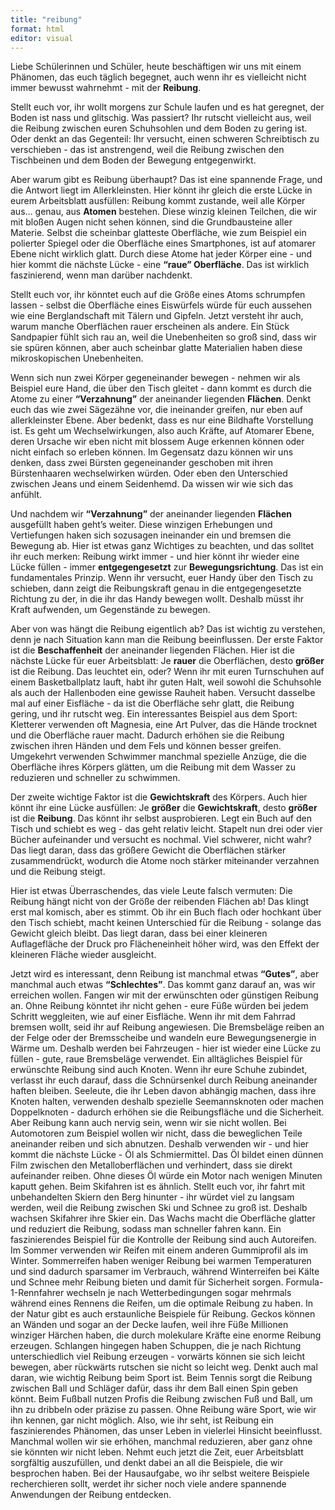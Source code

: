 ```yaml
---
title: "reibung"
format: html
editor: visual
---
```


Liebe Schülerinnen und Schüler, heute beschäftigen wir uns mit einem Phänomen, das euch täglich begegnet, auch wenn ihr es vielleicht nicht immer bewusst wahrnehmt - mit der **Reibung**.

Stellt euch vor, ihr wollt morgens zur Schule laufen und es hat geregnet, der Boden ist nass und glitschig. Was passiert? Ihr rutscht vielleicht aus, weil die Reibung zwischen euren Schuhsohlen und dem Boden zu gering ist. Oder denkt an das Gegenteil: Ihr versucht, einen schweren Schreibtisch zu verschieben - das ist anstrengend, weil die Reibung zwischen den Tischbeinen und dem Boden der Bewegung entgegenwirkt.

Aber warum gibt es Reibung überhaupt? Das ist eine spannende Frage, und die Antwort liegt im Allerkleinsten. Hier könnt ihr gleich die erste Lücke in eurem Arbeitsblatt ausfüllen: Reibung kommt zustande, weil alle Körper aus... genau, aus **Atomen** bestehen. Diese winzig kleinen Teilchen, die wir mit bloßen Augen nicht sehen können, sind die Grundbausteine aller Materie. Selbst die scheinbar glatteste Oberfläche, wie zum Beispiel ein polierter Spiegel oder die Oberfläche eines Smartphones, ist auf atomarer Ebene nicht wirklich glatt. Durch diese Atome hat jeder Körper eine - und hier kommt die nächste Lücke - eine **"raue" Oberfläche**. Das ist wirklich faszinierend, wenn man darüber nachdenkt.

Stellt euch vor, ihr könntet euch auf die Größe eines Atoms schrumpfen lassen - selbst die Oberfläche eines Eiswürfels würde für euch aussehen wie eine Berglandschaft mit Tälern und Gipfeln. Jetzt versteht ihr auch, warum manche Oberflächen rauer erscheinen als andere. Ein Stück Sandpapier fühlt sich rau an, weil die Unebenheiten so groß sind, dass wir sie spüren können, aber auch scheinbar glatte Materialien haben diese mikroskopischen Unebenheiten.

Wenn sich nun zwei Körper gegeneinander bewegen - nehmen wir als Beispiel eure Hand, die über den Tisch gleitet - dann kommt es durch die Atome zu einer **"Verzahnung"** der aneinander liegenden **Flächen**. Denkt euch das wie zwei Sägezähne vor, die ineinander greifen, nur eben auf allerkleinster Ebene. Aber bedenkt, dass es nur eine Bildhafte Vorstellung ist. Es geht um Wechselwirkungen, also auch Kräfte, auf Atomarer Ebene, deren Ursache wir eben nicht mit blossem Auge erkennen können oder nicht einfach so erleben können. Im Gegensatz dazu können wir uns denken, dass zwei Bürsten gegeneinander geschoben mit ihren Bürstenhaaren wechselwirken würden. Oder eben den Unterschied zwischen Jeans und einem Seidenhemd. Da wissen wir wie sich das anfühlt.

Und nachdem wir **"Verzahnung"** der aneinander liegenden **Flächen** ausgefüllt haben geht's weiter. Diese winzigen Erhebungen und Vertiefungen haken sich sozusagen ineinander ein und bremsen die Bewegung ab. Hier ist etwas ganz Wichtiges zu beachten, und das solltet ihr euch merken: Reibung wirkt immer - und hier könnt ihr wieder eine Lücke füllen - immer **entgegengesetzt** zur **Bewegungsrichtung**. Das ist ein fundamentales Prinzip. Wenn ihr versucht, euer Handy über den Tisch zu schieben, dann zeigt die Reibungskraft genau in die entgegengesetzte Richtung zu der, in die ihr das Handy bewegen wollt. Deshalb müsst ihr Kraft aufwenden, um Gegenstände zu bewegen.

Aber von was hängt die Reibung eigentlich ab? Das ist wichtig zu verstehen, denn je nach Situation kann man die Reibung beeinflussen. Der erste Faktor ist die **Beschaffenheit** der aneinander liegenden Flächen. Hier ist die nächste Lücke für euer Arbeitsblatt: Je **rauer** die Oberflächen, desto **größer** ist die Reibung. Das leuchtet ein, oder? Wenn ihr mit euren Turnschuhen auf einem Basketballplatz lauft, habt ihr guten Halt, weil sowohl die Schuhsohle als auch der Hallenboden eine gewisse Rauheit haben. Versucht dasselbe mal auf einer Eisfläche - da ist die Oberfläche sehr glatt, die Reibung gering, und ihr rutscht weg. Ein interessantes Beispiel aus dem Sport: Kletterer verwenden oft Magnesia, eine Art Pulver, das die Hände trocknet und die Oberfläche rauer macht. Dadurch erhöhen sie die Reibung zwischen ihren Händen und dem Fels und können besser greifen. Umgekehrt verwenden Schwimmer manchmal spezielle Anzüge, die die Oberfläche ihres Körpers glätten, um die Reibung mit dem Wasser zu reduzieren und schneller zu schwimmen.

Der zweite wichtige Faktor ist die **Gewichtskraft** des Körpers. Auch hier könnt ihr eine Lücke ausfüllen: Je **größer** die **Gewichtskraft**, desto **größer** ist die **Reibung**. Das könnt ihr selbst ausprobieren. Legt ein Buch auf den Tisch und schiebt es weg - das geht relativ leicht. Stapelt nun drei oder vier Bücher aufeinander und versucht es nochmal. Viel schwerer, nicht wahr? Das liegt daran, dass das größere Gewicht die Oberflächen stärker zusammendrückt, wodurch die Atome noch stärker miteinander verzahnen und die Reibung steigt.

Hier ist etwas Überraschendes, das viele Leute falsch vermuten: Die Reibung hängt nicht von der Größe der reibenden Flächen ab! Das klingt erst mal komisch, aber es stimmt. Ob ihr ein Buch flach oder hochkant über den Tisch schiebt, macht keinen Unterschied für die Reibung - solange das Gewicht gleich bleibt. Das liegt daran, dass bei einer kleineren Auflagefläche der Druck pro Flächeneinheit höher wird, was den Effekt der kleineren Fläche wieder ausgleicht.

Jetzt wird es interessant, denn Reibung ist manchmal etwas **"Gutes"**, aber manchmal auch etwas **"Schlechtes"**. Das kommt ganz darauf an, was wir erreichen wollen. Fangen wir mit der erwünschten oder günstigen Reibung an. Ohne Reibung könntet ihr nicht gehen - eure Füße würden bei jedem Schritt weggleiten, wie auf einer Eisfläche. Wenn ihr mit dem Fahrrad bremsen wollt, seid ihr auf Reibung angewiesen. Die Bremsbeläge reiben an der Felge oder der Bremsscheibe und wandeln eure Bewegungsenergie in Wärme um. Deshalb werden bei Fahrzeugen - hier ist wieder eine Lücke zu füllen - gute, raue Bremsbeläge verwendet. Ein alltägliches Beispiel für erwünschte Reibung sind auch Knoten. Wenn ihr eure Schuhe zubindet, verlasst ihr euch darauf, dass die Schnürsenkel durch Reibung aneinander haften bleiben. Seeleute, die ihr Leben davon abhängig machen, dass ihre Knoten halten, verwenden deshalb spezielle Seemannsknoten oder machen Doppelknoten - dadurch erhöhen sie die Reibungsfläche und die Sicherheit. Aber Reibung kann auch nervig sein, wenn wir sie nicht wollen. Bei Automotoren zum Beispiel wollen wir nicht, dass die beweglichen Teile aneinander reiben und sich abnutzen. Deshalb verwenden wir - und hier kommt die nächste Lücke - Öl als Schmiermittel. Das Öl bildet einen dünnen Film zwischen den Metalloberflächen und verhindert, dass sie direkt aufeinander reiben. Ohne dieses Öl würde ein Motor nach wenigen Minuten kaputt gehen. Beim Skifahren ist es ähnlich. Stellt euch vor, ihr fahrt mit unbehandelten Skiern den Berg hinunter - ihr würdet viel zu langsam werden, weil die Reibung zwischen Ski und Schnee zu groß ist. Deshalb wachsen Skifahrer ihre Skier ein. Das Wachs macht die Oberfläche glatter und reduziert die Reibung, sodass man schneller fahren kann. Ein faszinierendes Beispiel für die Kontrolle der Reibung sind auch Autoreifen. Im Sommer verwenden wir Reifen mit einem anderen Gummiprofil als im Winter. Sommerreifen haben weniger Reibung bei warmen Temperaturen und sind dadurch sparsamer im Verbrauch, während Winterreifen bei Kälte und Schnee mehr Reibung bieten und damit für Sicherheit sorgen. Formula-1-Rennfahrer wechseln je nach Wetterbedingungen sogar mehrmals während eines Rennens die Reifen, um die optimale Reibung zu haben. In der Natur gibt es auch erstaunliche Beispiele für Reibung. Geckos können an Wänden und sogar an der Decke laufen, weil ihre Füße Millionen winziger Härchen haben, die durch molekulare Kräfte eine enorme Reibung erzeugen. Schlangen hingegen haben Schuppen, die je nach Richtung unterschiedlich viel Reibung erzeugen - vorwärts können sie sich leicht bewegen, aber rückwärts rutschen sie nicht so leicht weg. Denkt auch mal daran, wie wichtig Reibung beim Sport ist. Beim Tennis sorgt die Reibung zwischen Ball und Schläger dafür, dass ihr dem Ball einen Spin geben könnt. Beim Fußball nutzen Profis die Reibung zwischen Fuß und Ball, um ihn zu dribbeln oder präzise zu passen. Ohne Reibung wäre Sport, wie wir ihn kennen, gar nicht möglich. Also, wie ihr seht, ist Reibung ein faszinierendes Phänomen, das unser Leben in vielerlei Hinsicht beeinflusst. Manchmal wollen wir sie erhöhen, manchmal reduzieren, aber ganz ohne sie könnten wir nicht leben. Nehmt euch jetzt die Zeit, euer Arbeitsblatt sorgfältig auszufüllen, und denkt dabei an all die Beispiele, die wir besprochen haben. Bei der Hausaufgabe, wo ihr selbst weitere Beispiele recherchieren sollt, werdet ihr sicher noch viele andere spannende Anwendungen der Reibung entdecken.
